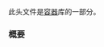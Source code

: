 {{cpp/header/title|forward_list}}
{{cpp/header/navbar}}
此头文件是[[cpp/container|容器]]库的一部分。
{{dsc begin}}
{{dsc h1|包含}}
{{dsc inc|cpp/header/dsc compare}}
{{dsc inc|cpp/header/dsc initializer_list}}
{{dsc h1|类}}
{{dsc inc|cpp/container/dsc forward_list}}
{{dsc h1|函数}}
{{dsc inc|cpp/container/dsc operator_cmp|forward_list}}
{{dsc inc|cpp/container/dsc swap2|forward_list}}
{{dsc inc|cpp/container/dsc erase_seq|forward_list}}
{{dsc h2|范围访问}}
{{dsc inc|cpp/iterator/dsc begin}}
{{dsc inc|cpp/iterator/dsc end}}
{{dsc inc|cpp/iterator/dsc rbegin}}
{{dsc inc|cpp/iterator/dsc rend}}
{{dsc inc|cpp/iterator/dsc size}}
{{dsc inc|cpp/iterator/dsc empty}}
{{dsc inc|cpp/iterator/dsc data}}
{{dsc end}}

===概要===
{{cpp/synopsis/forward_list}}

{{langlinks|en|es|ja}}